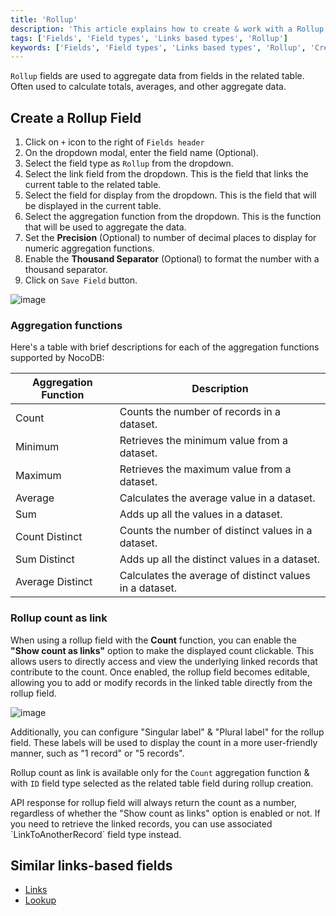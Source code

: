```yaml
---
title: 'Rollup'
description: 'This article explains how to create & work with a Rollup field.'
tags: ['Fields', 'Field types', 'Links based types', 'Rollup']
keywords: ['Fields', 'Field types', 'Links based types', 'Rollup', 'Create rollup field']
---
```



`Rollup` fields are used to aggregate data from fields in the related table. Often used to calculate totals, averages, and other aggregate data.

## Create a Rollup Field
1. Click on `+` icon to the right of `Fields header`
2. On the dropdown modal, enter the field name (Optional).
3. Select the field type as `Rollup` from the dropdown.
4. Select the link field from the dropdown. This is the field that links the current table to the related table.
5. Select the field for display from the dropdown. This is the field that will be displayed in the current table.
6. Select the aggregation function from the dropdown. This is the function that will be used to aggregate the data.
7. Set the **Precision** (Optional) to number of decimal places to display for numeric aggregation functions.
8. Enable the **Thousand Separator** (Optional) to format the number with a thousand separator.
9. Click on `Save Field` button.

![image](/img/v2/fields/types/rollup.png)

### Aggregation functions
Here's a table with brief descriptions for each of the aggregation functions supported by NocoDB:

| Aggregation Function | Description                                             |
|----------------------|---------------------------------------------------------|
| Count                | Counts the number of records in a dataset.              |
| Minimum              | Retrieves the minimum value from a dataset.             |
| Maximum              | Retrieves the maximum value from a dataset.             |
| Average              | Calculates the average value in a dataset.              |
| Sum                  | Adds up all the values in a dataset.                    |
| Count Distinct       | Counts the number of distinct values in a dataset.      |
| Sum Distinct         | Adds up all the distinct values in a dataset.           |
| Average Distinct     | Calculates the average of distinct values in a dataset. |


### Rollup count as link

When using a rollup field with the **Count** function, you can enable the **"Show count as links"** option to make the displayed count clickable. This allows users to directly access and view the underlying linked records that contribute to the count. Once enabled, the rollup field becomes editable, allowing you to add or modify records in the linked table directly from the rollup field.

![image](/img/v2/fields/types/rollup-count-as-link.png)

Additionally, you can configure "Singular label" & "Plural label" for the rollup field. These labels will be used to display the count in a more user-friendly manner, such as "1 record" or "5 records".

Rollup count as link is available only for the `Count` aggregation function & with `ID` field type selected as the related table field during rollup creation.

<Callout type="info">
API response for rollup field will always return the count as a number, regardless of whether the "Show count as links" option is enabled or not. If you need to retrieve the linked records, you can use associated `LinkToAnotherRecord` field type instead.
</Callout>

## Similar links-based fields
- [Links](/docs/product-docs/fields/field-types/links-based/links)
- [Lookup](/docs/product-docs/fields/field-types/links-based/lookup)
